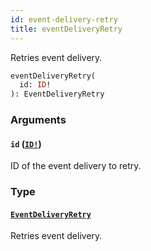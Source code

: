 ```yaml
---
id: event-delivery-retry
title: eventDeliveryRetry
---
```


Retries event delivery.

```graphql
eventDeliveryRetry(
  id: ID!
): EventDeliveryRetry

```

### Arguments

#### `id` ([`ID!`](../../../developer/api-reference/scalars/id))

ID of the event delivery to retry.

### Type

#### [`EventDeliveryRetry`](../../../developer/api-reference/objects/event-delivery-retry)

Retries event delivery.
